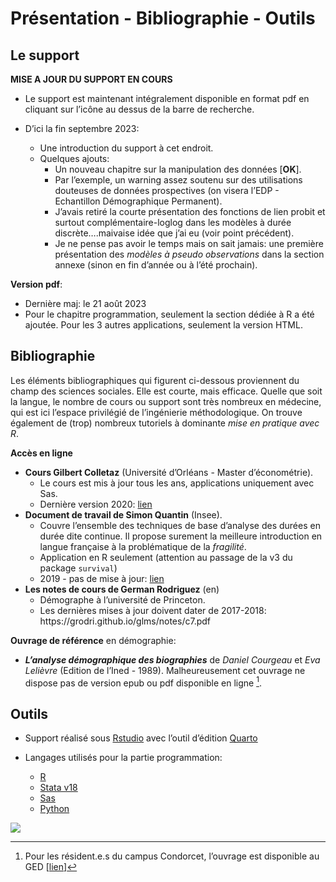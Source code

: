 

# **Présentation - Bibliographie - Outils**

## Le support {-} 

**MISE A JOUR DU SUPPORT EN COURS**

- Le support est maintenant intégralement disponible en format pdf en cliquant sur l'icône au dessus de la barre de recherche.

- D'ici la fin septembre 2023: 
  - Une introduction du support à cet endroit. 
  - Quelques ajouts:  
    * Un nouveau chapitre sur la manipulation des données [**OK**]. 
    * Par l'exemple, un  warning assez soutenu sur des utilisations douteuses de données prospectives (on visera l'EDP - Echantillon Démographique Permanent).
    * J'avais retiré la courte présentation des fonctions de lien probit et surtout complémentaire-loglog dans les modèles à durée discrète....maivaise idée que j'ai eu (voir point précédent). 
    * Je ne pense pas avoir le temps mais on sait jamais: une première présentation des *modèles à pseudo observations* dans la section annexe (sinon en fin d'année ou à l'été prochain).


**Version pdf**: 

- Dernière maj: le 21 août 2023
- Pour le chapitre programmation, seulement la section dédiée à R a été ajoutée. Pour les 3 autres applications, seulement la version HTML.


## Bibliographie {-}

Les éléments bibliographiques qui figurent ci-dessous proviennent du champ des sciences sociales. Elle est courte, mais efficace. Quelle que soit la langue, le nombre de cours ou support sont très nombreux en médecine, qui est ici l'espace privilégié de l'ingénierie méthodologique. On trouve également de (trop) nombreux tutoriels à dominante *mise en pratique avec R*.  

**Accès en ligne**

* **Cours Gilbert Colletaz** (Université d’Orléans - Master d'économétrie).
  - Le cours est mis à jour tous les ans, applications uniquement avec Sas. 
  - Dernière version 2020: [lien](https://www.master-esa.fr/wp-content/uploads/2021/04/Econometrie-des-donnees-de-survie.pdf)

* **Document de travail de Simon Quantin** (Insee).
  - Couvre l’ensemble des techniques de base d’analyse des durées en durée dite continue. Il propose surement la meilleure introduction en langue française à la problématique de la *fragilité*. 
  - Application en R seulement (attention au passage de la v3 du package `survival`)
  - 2019 - pas de mise à jour: [lien](https://www.insee.fr/fr/statistiques/3695681)

* **Les notes de cours de German Rodriguez** (en)
  - Démographe à l'université de Princeton. 
  - Les dernières mises à jour doivent dater de 2017-2018: https://grodri.github.io/glms/notes/c7.pdf

**Ouvrage de référence** en démographie:

* ***L'analyse démographique des biographies*** de *Daniel Courgeau* et *Eva Lelièvre* (Edition de l'Ined - 1989). Malheureusement cet ouvrage ne dispose pas de version epub ou pdf disponible en ligne ^[Pour les résident.e.s du campus Condorcet, l'ouvrage est disponible au GED [[lien](https://campus-condorcet.primo.exlibrisgroup.com/discovery/fulldisplay?docid=alma991006553559705786&context=L&vid=33CCP_INST:CCP&lang=fr&search_scope=ALL&adaptor=Local%20Search%20Engine&tab=ALL&query=any,contains,courgeau%20leli%C3%A8vre&offset=0)]].  


## Outils {-}

* Support réalisé sous [Rstudio](https://posit.co/) avec l'outil d'édition [Quarto](https://quarto.org/)  

* Langages utilisés pour la partie programmation: 

  - [R](https://www.r-project.org/) 
  - [Stata v18](https://www.stata.com/) 
  - [Sas](https://www.sas.com/fr_fr/home.html) 
  - [Python](https://www.python.org/) 
  
  
![](noai.png){fig-align="center"}
  

